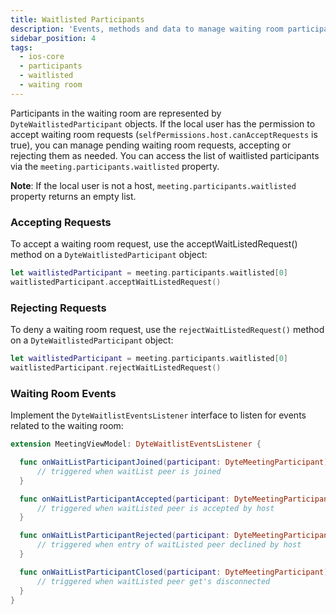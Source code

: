 ```yaml
---
title: Waitlisted Participants
description: 'Events, methods and data to manage waiting room participants.'
sidebar_position: 4
tags:
  - ios-core
  - participants
  - waitlisted
  - waiting room
---
```


Participants in the waiting room are represented by `DyteWaitlistedParticipant` objects. If the local user has the permission to
accept waiting room requests (`selfPermissions.host.canAcceptRequests` is true), you can manage pending waiting room requests,
accepting or rejecting them as needed.
You can access the list of waitlisted participants via the `meeting.participants.waitlisted` property.

**Note**: If the local user is not a host, `meeting.participants.waitlisted` property returns an empty list.

### Accepting Requests

To accept a waiting room request, use the acceptWaitListedRequest() method on a `DyteWaitlistedParticipant` object:

```swift
let waitlistedParticipant = meeting.participants.waitlisted[0]
waitlistedParticipant.acceptWaitListedRequest()
```

### Rejecting Requests

To deny a waiting room request, use the `rejectWaitListedRequest()` method on a `DyteWaitlistedParticipant` object:

```swift
let waitlistedParticipant = meeting.participants.waitlisted[0]
waitlistedParticipant.rejectWaitListedRequest()
```

### Waiting Room Events

Implement the `DyteWaitlistEventsListener` interface to listen for events related to the waiting room:

```swift
extension MeetingViewModel: DyteWaitlistEventsListener {

  func onWaitListParticipantJoined(participant: DyteMeetingParticipant) {
      // triggered when waitList peer is joined
  }

  func onWaitListParticipantAccepted(participant: DyteMeetingParticipant) {
      // triggered when waitListed peer is accepted by host
  }

  func onWaitListParticipantRejected(participant: DyteMeetingParticipant) {
      // triggered when entry of waitListed peer declined by host
  }

  func onWaitListParticipantClosed(participant: DyteMeetingParticipant) {
      // triggered when waitListed peer get's disconnected
  }
}
```

<head>
  <title>iOS Core Waitlisted Participants</title>
</head>
